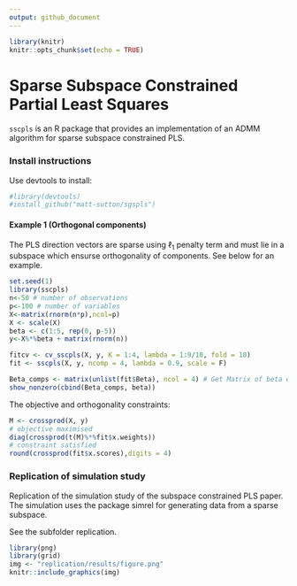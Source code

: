 ```yaml
---
output: github_document
---
```


```r
library(knitr)
knitr::opts_chunk$set(echo = TRUE)
```

Sparse Subspace Constrained Partial Least Squares 
=========================

`sscpls` is an R package that provides an implementation of an ADMM algorithm for sparse subspace constrained PLS.

### Install instructions
Use devtools to install:

```r
#library(devtools)
#install_github("matt-sutton/sgspls")
```

#### Example 1 (Orthogonal components)

The PLS direction vectors are sparse using $\ell_1$ penalty term and must lie in a subspace which ensurse orthogonality of components. See below for an example.

```r
set.seed(1)
library(sscpls)
n<-50 # number of observations
p<-100 # number of variables
X<-matrix(rnorm(n*p),ncol=p)
X <- scale(X)
beta <- c(1:5, rep(0, p-5))
y<-X%*%beta + matrix(rnorm(n))

fitcv <- cv_sscpls(X, y, K = 1:4, lambda = 1:9/10, fold = 10)
fit <- sscpls(X, y, ncomp = 4, lambda = 0.9, scale = F)

Beta_comps <- matrix(unlist(fit$Beta), ncol = 4) # Get Matrix of beta estimates at each component
show_nonzero(cbind(Beta_comps, beta))
```

The objective and orthogonality constraints:
```r
M <- crossprod(X, y)
# objective maximised
diag(crossprod(t(M)%*%fit$x.weights)) 
# constraint satisfied
round(crossprod(fit$x.scores),digits = 4)  
```

### Replication of simulation study

Replication of the simulation study of the subspace constrained PLS paper. The simulation uses the package simrel for generating data from a sparse subspace. 

See the subfolder replication. 

```r
library(png)
library(grid)
img <- "replication/results/figure.png"
knitr::include_graphics(img)
```

